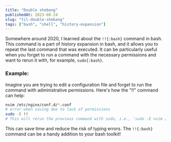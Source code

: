 ```yaml
---
title: "Double shebang"
publishedAt: 2023-08-24
slug: "til-double-shebang"
tags: ["bash", "shell", "history-expansion"]
---
```


Somewhere around 2020, I learned about the `!!{:bash}` command in bash. This command is a part of history expansion in bash, and it allows you to repeat the last command that was executed. It can be particularly useful when you forget to run a command with the necessary permissions and want to rerun it with, for example, `sudo{:bash}`.

### Example:

Imagine you are trying to edit a configuration file and forget to run the command with administrative permissions. Here's how the "!!" command can help:

```bash
nvim /etc/nginx/conf.d/*.conf
# error when saving due to lack of permissions
sudo -E !!
# This will rerun the previous command with sudo, i.e., 'sudo -E nvim /etc/nginx/conf.d/*.conf'
```

This can save time and reduce the risk of typing errors. The `!!{:bash}` command can be a handy addition to your bash toolkit!
